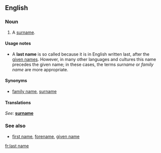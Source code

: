 ==English==

===Noun===
{{en-noun|sg=[[last]] [[name]]}}

# A [[surname]].

====Usage notes====
*A '''last name''' is so called because it is in English written last, after the [[given name]]s.  However, in many other languages and cultures this name precedes the given name; in these cases, the terms ''surname'' or ''family name'' are more appropriate.

====Synonyms====
*[[family name]], [[surname]]

====Translations====
{{top}}
''See:'' '''[[surname]]'''
{{bottom}}

===See also===
*[[first name]], [[forename]], [[given name]]

[[fr:last name]]